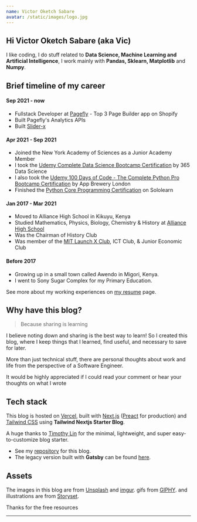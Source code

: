 ```yaml
---
name: Victor Oketch Sabare
avatar: /static/images/logo.jpg
---
```



## Hi <Twemoji emoji="waving hand" /> Victor Oketch Sabare (aka Vic)

I like coding, I do stuff related to **Data Science, Machine Learning and Artificial Intelligence**, I work mainly with **Pandas, Sklearn, Matplotlib** and **Numpy**.

## Brief timeline of my career

#### Sep 2021 - now
- Fullstack Developer at [Pagefly](https://apps.shopify.com/pagefly) - Top 3 Page Builder app on Shopify
- Built Pagefly's Analytics APIs
- Built [Slider-x](https://github.com/sellersmith/slider-x)

#### Apr 2021 - Sep 2021
- Joined the New York Academy of Sciences as a Junior Academy Member
- I took the [Udemy Complete Data Science Bootcamp Certification](https://www.udemy.com/certificate/UC-55344b9a-1fdf-4822-994a-719f37bf0e93/) by 365 Data Science
- I also took the [Udemy 100 Days of Code - The Complete Python Pro Bootcamp Certification](https://udemy-certificate.s3.amazonaws.com/pdf/UC-da791464-13fc-4f9e-b43e-98fed564a91c.pdf) by App Brewery London
- Finished the [Python Core Programming Certification](https://www.sololearn.com/certificates/course/en/20241112/1073/landscape/png) on Sololearn

#### Jan 2017 - Mar 2021
- Moved to Alliance High School in Kikuyu, Kenya
- Studied Mathematics, Physics, Biology, Chemistry & History at [Alliance High School](http://alliancehighschool.sc.ke/)
- Was the Chairman of History Club
- Was member of the [MIT Launch X Club](https://launchx.com/), ICT Club, & Junior Economic Club 

#### Before 2017
- Growing up in a small town called Awendo in Migori, Kenya.
- I went to Sony Sugar Complex for my Primary Education.


See more about my working experiences on [my resume](/resume) page.

## Why have this blog?

> Because sharing is learning

I believe noting down and sharing is the best way to learn! So I created this blog, where I keep things that I learned, find useful, and necessary to save for later.

More than just technical stuff, there are personal thoughts about work and life from the perspective of a Software Engineer.

It would be highly appreciated if I could read your comment or hear your thoughts on what I wrote <Twemoji emoji="clinking-beer-mugs" />

## Tech stack

This blog is hosted on [Vercel](https://vercel.com/), built with [Next.js](https://nextjs.org/) ([Preact](https://preactjs.com/) for production) and [Tailwind CSS](https://tailwindcss.com/) using **Tailwind Nextjs Starter Blog**.

A huge thanks to [Timothy Lin](https://twitter.com/timlrxx) for the minimal, lightweight, and super easy-to-customize blog starter.

- See my [repository](https://github.com/hta218/leo-blog) for this blog.
- The legacy version built with **Gatsby** can be found [here](https://leo-blog-legacy.vercel.app/).

## Assets

The images in this blog are from [Unsplash](https://unsplash.com/) and [imgur](https://imgur.com).
gifs from [GIPHY](https://giphy.com/).
and illustrations are from [Storyset](https://storyset.com/).

Thanks for the free resources <Twemoji emoji="folded-hands" />

---

